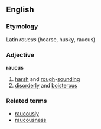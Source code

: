 ==English==
===Etymology===
Latin ''raucus'' (hoarse, husky, raucus)
===Adjective===
'''raucus'''
#[[harsh]] and [[rough]]-[[sounding]]
#[[disorderly]] and [[boisterous]]
===Related terms===
*[[raucously]]
*[[raucousness]]